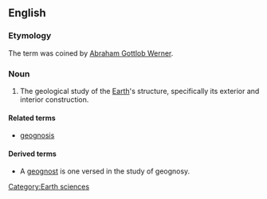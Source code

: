 ==English==

===Etymology===

The term was coined by [[w:Abraham Gottlob Werner|Abraham Gottlob Werner]]. 

===Noun===
{{en-noun|-}}

# The geological study of the [[Earth]]'s structure, specifically its exterior and interior construction. 

====Related terms====
*[[geognosis]]

====Derived terms====
*A [[geognost]] is one versed in the study of geognosy.

[[Category:Earth sciences]]